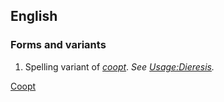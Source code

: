 ==English==
===Forms and variants===
# Spelling variant of ''[[coopt]]''.  ''See [[Usage:Dieresis]].''

[[Category:English words spelled with diacritics or ligatures|Coopt]]
